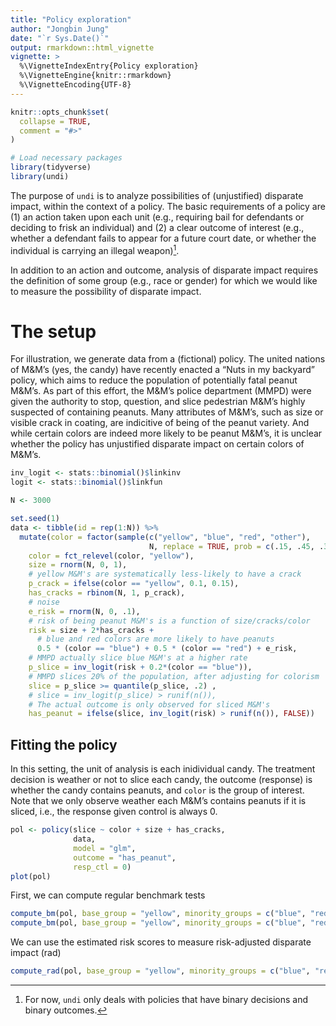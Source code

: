 ```yaml
---
title: "Policy exploration"
author: "Jongbin Jung"
date: "`r Sys.Date()`"
output: rmarkdown::html_vignette
vignette: >
  %\VignetteIndexEntry{Policy exploration}
  %\VignetteEngine{knitr::rmarkdown}
  %\VignetteEncoding{UTF-8}
---
```


```r
knitr::opts_chunk$set(
  collapse = TRUE,
  comment = "#>"
)
```

```r
# Load necessary packages
library(tidyverse)
library(undi)
```

The purpose of `undi` is to analyze possibilities of (unjustified) disparate
impact, within the context of a policy. The basic requirements of a policy are
(1) an action taken upon each unit (e.g., requiring bail for defendants or
deciding to frisk an individual) and 
(2) a clear outcome of interest (e.g., whether a defendant fails to appear for a
future court date, or whether the individual is carrying an illegal weapon)[^binary].

[^binary]: For now, `undi` only deals with policies that have binary decisions and binary outcomes.

In addition to an action and outcome, analysis of disparate impact requires the
definition of some group (e.g., race or gender) for which we would like to
measure the possibility of disparate impact.


# The setup

For illustration, we generate data from a (fictional) policy. The united nations
of M&M's (yes, the candy) have recently enacted a "Nuts in my backyard" policy,
which aims to reduce the population of potentially fatal peanut M&M's.
As part of this effort, the M&M's police department (MMPD) were given the
authority to stop, question, and slice pedestrian M&M's highly suspected of
containing peanuts.
Many attributes of M&M's, such as size or visible crack in coating, are
indicitive of being of the peanut variety. And while certain colors are indeed
more likely to be peanut M&M's, it is unclear whether the policy has unjustified
disparate impact on certain colors of M&M's.

```r
inv_logit <- stats::binomial()$linkinv
logit <- stats::binomial()$linkfun

N <- 3000

set.seed(1)
data <- tibble(id = rep(1:N)) %>%
  mutate(color = factor(sample(c("yellow", "blue", "red", "other"), 
                               N, replace = TRUE, prob = c(.15, .45, .35, .05))), 
    color = fct_relevel(color, "yellow"),
    size = rnorm(N, 0, 1),
    # yellow M&M's are systematically less-likely to have a crack
    p_crack = ifelse(color == "yellow", 0.1, 0.15),
    has_cracks = rbinom(N, 1, p_crack),
    # noise
    e_risk = rnorm(N, 0, .1),
    # risk of being peanut M&M's is a function of size/cracks/color
    risk = size + 2*has_cracks + 
      # blue and red colors are more likely to have peanuts 
      0.5 * (color == "blue") + 0.5 * (color == "red") + e_risk,  
    # MMPD actually slice blue M&M's at a higher rate 
    p_slice = inv_logit(risk + 0.2*(color == "blue")), 
    # MMPD slices 20% of the population, after adjusting for colorism
    slice = p_slice >= quantile(p_slice, .2) , 
    # slice = inv_logit(p_slice) > runif(n()), 
    # The actual outcome is only observed for sliced M&M's 
    has_peanut = ifelse(slice, inv_logit(risk) > runif(n()), FALSE))
```

## Fitting the policy

In this setting, the unit of analysis is each inidividual candy.
The treatment decision is weather or not to slice each candy, 
the outcome (response) is whether the candy contains peanuts, and `color` is the
group of interest.
Note that we only observe weather each M&M's contains peanuts if it is sliced,
i.e.,  the response given control is always 0.

```r
pol <- policy(slice ~ color + size + has_cracks,
              data,
              model = "glm",
              outcome = "has_peanut", 
              resp_ctl = 0)
plot(pol)
```

First, we can compute regular benchmark tests
```r
compute_bm(pol, base_group = "yellow", minority_groups = c("blue", "red"))
compute_bm(pol, base_group = "yellow", minority_groups = c("blue", "red"), kitchen_sink = TRUE)
```

We can use the estimated risk scores to measure risk-adjusted disparate impact (rad)
```r
compute_rad(pol, base_group = "yellow", minority_groups = c("blue", "red"))
```
